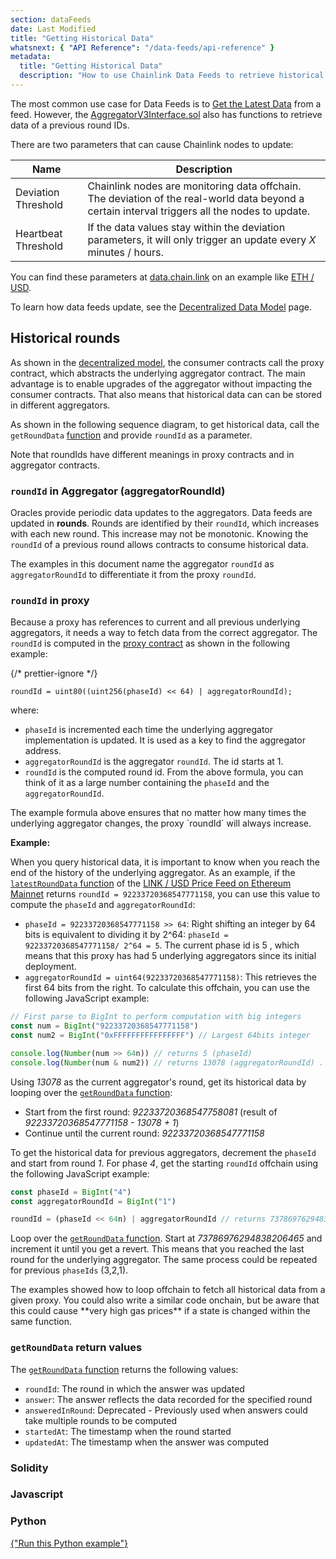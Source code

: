 ```yaml
---
section: dataFeeds
date: Last Modified
title: "Getting Historical Data"
whatsnext: { "API Reference": "/data-feeds/api-reference" }
metadata:
  title: "Getting Historical Data"
  description: "How to use Chainlink Data Feeds to retrieve historical data in your smart contracts."
---
```



The most common use case for Data Feeds is to [Get the Latest Data](/data-feeds/using-data-feeds) from a feed. However, the [AggregatorV3Interface.sol](https://github.com/smartcontractkit/chainlink/blob/develop/contracts/src/v0.8/shared/interfaces/AggregatorV3Interface.sol) also has functions to retrieve data of a previous round IDs.

There are two parameters that can cause Chainlink nodes to update:

| Name                | Description                                                                                                                                    |
| ------------------- | ---------------------------------------------------------------------------------------------------------------------------------------------- |
| Deviation Threshold | Chainlink nodes are monitoring data offchain. The deviation of the real-world data beyond a certain interval triggers all the nodes to update. |
| Heartbeat Threshold | If the data values stay within the deviation parameters, it will only trigger an update every _X_ minutes / hours.                             |

You can find these parameters at [data.chain.link](https://data.chain.link/) on an example like [ETH / USD](https://data.chain.link/ethereum/mainnet/crypto-usd/eth-usd).

To learn how data feeds update, see the [Decentralized Data Model](/architecture-overview/architecture-decentralized-model?parent=dataFeeds#aggregator) page.

## Historical rounds

As shown in the [decentralized model](/architecture-overview/architecture-decentralized-model), the consumer contracts call the proxy contract, which abstracts the underlying aggregator contract. The main advantage is to enable upgrades of the aggregator without impacting the consumer contracts. That also means that historical data can can be stored in different aggregators.

As shown in the following sequence diagram, to get historical data, call the `getRoundData` [function](/data-feeds/api-reference/#getrounddata) and provide `roundId` as a parameter.

<ClickToZoom src="/images/data-feed/getRoundData-sequence.png" />

Note that roundIds have different meanings in proxy contracts and in aggregator contracts.

### `roundId` in Aggregator (aggregatorRoundId)

Oracles provide periodic data updates to the aggregators. Data feeds are updated in **rounds**. Rounds are identified by their `roundId`, which increases with each new round. This increase may not be monotonic. Knowing the `roundId` of a previous round allows contracts to consume historical data.

The examples in this document name the aggregator `roundId` as `aggregatorRoundId` to differentiate it from the proxy `roundId`.

### `roundId` in proxy

Because a proxy has references to current and all previous underlying aggregators, it needs a way to fetch data from the correct aggregator. The `roundId` is computed in the [proxy contract](https://github.com/smartcontractkit/chainlink/blob/develop/contracts/src/v0.7/dev/AggregatorProxy.sol) as shown in the following example:

{/* prettier-ignore */}
```solidity
roundId = uint80((uint256(phaseId) << 64) | aggregatorRoundId);
```

where:

- `phaseId` is incremented each time the underlying aggregator implementation is updated. It is used as a key to find the aggregator address.
- `aggregatorRoundId` is the aggregator `roundId`. The id starts at 1.
- `roundId` is the computed round id. From the above formula, you can think of it as a large number containing the `phaseId` and the `aggregatorRoundId`.

<Aside type="note" title="Note">
  The example formula above ensures that no matter how many times the underlying aggregator changes, the proxy `roundId`
  will always increase.
</Aside>

**Example:**

When you query historical data, it is important to know when you reach the end of the history of the underlying aggregator. As an example, if the [`latestRoundData` function](/data-feeds/api-reference/#latestrounddata) of the [LINK / USD Price Feed on Ethereum Mainnet](/data-feeds/price-feeds/addresses/?network=ethereum) returns `roundId = 92233720368547771158`, you can use this value to compute the `phaseId` and `aggregatorRoundId`:

- `phaseId = 92233720368547771158 >> 64`: Right shifting an integer by 64 bits is equivalent to dividing it by 2^64: `phaseId = 92233720368547771158/ 2^64 = 5`. The current phase id is 5 , which means that this proxy has had 5 underlying aggregators since its initial deployment.
- `aggregatorRoundId = uint64(92233720368547771158)`: This retrieves the first 64 bits from the right. To calculate this offchain, you can use the following JavaScript example:

```javascript
// First parse to BigInt to perform computation with big integers
const num = BigInt("92233720368547771158")
const num2 = BigInt("0xFFFFFFFFFFFFFFFF") // Largest 64bits integer

console.log(Number(num >> 64n)) // returns 5 (phaseId)
console.log(Number(num & num2)) // returns 13078 (aggregatorRoundId) . Use & (AND bitwise operator) which sets each bit to _1_ if both bits are _1_
```

Using _13078_ as the current aggregator's round, get its historical data by looping over the [`getRoundData` function](/data-feeds/api-reference/#getrounddata):

- Start from the first round: _92233720368547758081_ (result of _92233720368547771158 - 13078 + 1_)
- Continue until the current round: _92233720368547771158_

To get the historical data for previous aggregators, decrement the `phaseId` and start from round _1_. For phase _4_, get the starting `roundId` offchain using the following JavaScript example:

```javascript
const phaseId = BigInt("4")
const aggregatorRoundId = BigInt("1")

roundId = (phaseId << 64n) | aggregatorRoundId // returns 73786976294838206465n
```

Loop over the [`getRoundData` function](/data-feeds/api-reference/#getrounddata). Start at _73786976294838206465_ and increment it until you get a revert. This means that you reached the last round for the underlying aggregator. The same process could be repeated for previous `phaseIds` (3,2,1).

<Aside type="caution" title="Looping onchain">
  The examples showed how to loop offchain to fetch all historical data from a given proxy. You could also write a
  similar code onchain, but be aware that this could cause **very high gas prices** if a state is changed within the
  same function.
</Aside>

### `getRoundData` return values

The [`getRoundData` function](/data-feeds/api-reference/#getrounddata) returns the following values:

- `roundId`: The round in which the answer was updated
- `answer`: The answer reflects the data recorded for the specified round
- `answeredInRound`: <Icon type="deprecated" /> Deprecated - Previously used when answers could take multiple rounds to be computed
- `startedAt`: The timestamp when the round started
- `updatedAt`: The timestamp when the answer was computed

### Solidity

<CodeSample src="samples/DataFeeds/HistoricalDataConsumer.sol" />

### Javascript

<CodeSample src="samples/DataFeeds/HistoricalDataConsumer.js" />

<HistoricalPrice
  client:idle
  feedAddress={priceFeedAddresses.btc.usd.sepolia.address}
  roundId={priceFeedAddresses.btc.usd.sepolia.historicalRound}
  supportedChain="ETHEREUM_SEPOLIA"
/>

### Python

<CodeSample src="samples/DataFeeds/HistoricalDataConsumer.py" />
<a
  href="https://repl.it/@DwightLyle/GetHistoricalPriceWeb3PY"
  class={button.primary}
  style={{ "margin-top": "var(--space-2x)" }}
>
  {"Run this Python example"}
</a>

